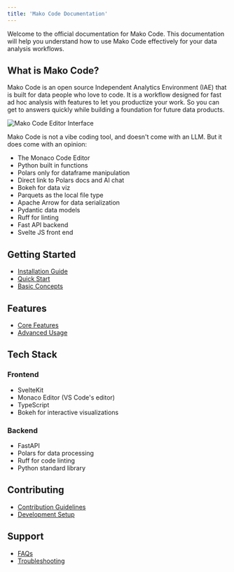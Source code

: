 ```yaml
---
title: 'Mako Code Documentation'
---
```


Welcome to the official documentation for Mako Code. This documentation will help you understand how to use Mako Code effectively for your data analysis workflows.

## What is Mako Code?

Mako Code is an open source Independent Analytics Environment (IAE) that is built for data people who love to code. It is a workflow designed for fast ad hoc analysis with features to let you productize your work. So you can get to answers quickly while building a foundation for future data products.

![Mako Code Editor Interface](/img/code-editor.png)

Mako Code is not a vibe coding tool, and doesn't come with an LLM. But it does come with an opinion:

- The Monaco Code Editor
- Python built in functions
- Polars only for dataframe manipulation
- Direct link to Polars docs and AI chat
- Bokeh for data viz
- Parquets as the local file type
- Apache Arrow for data serialization
- Pydantic data models
- Ruff for linting
- Fast API backend
- Svelte JS front end

## Getting Started

- [Installation Guide](./getting-started/installation)
- [Quick Start](./getting-started/quick-start)
- [Basic Concepts](./concepts/basic-concepts)

## Features

- [Core Features](./features/core-features)
- [Advanced Usage](./features/advanced-usage)

## Tech Stack

### Frontend
- SvelteKit
- Monaco Editor (VS Code's editor)
- TypeScript
- Bokeh for interactive visualizations

### Backend
- FastAPI
- Polars for data processing
- Ruff for code linting
- Python standard library

## Contributing

- [Contribution Guidelines](./contributing/guidelines)
- [Development Setup](./contributing/development-setup)

## Support

- [FAQs](./support/faqs)
- [Troubleshooting](./support/troubleshooting)
